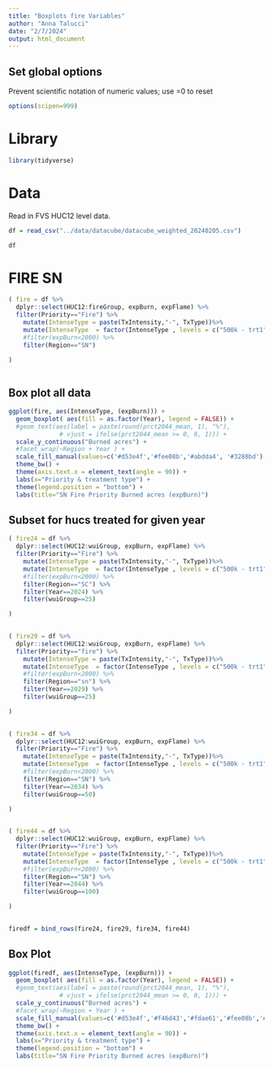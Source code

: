 ```yaml
---
title: "Boxplots fire Variables"
author: "Anna Talucci"
date: "2/7/2024"
output: html_document
---
```



## Set global options
Prevent scientific notation of numeric values; use =0 to reset
```r
options(scipen=999)
```

# Library
```r
library(tidyverse)
```

# Data
Read in FVS HUC12 level data.
```r
df = read_csv("../data/datacube/datacube_weighted_20240205.csv")
```

```r
df
```


# FIRE SN

```r
( fire = df %>% 
  dplyr::select(HUC12:fireGroup, expBurn, expFlame) %>%
  filter(Priority=="Fire") %>%
    mutate(IntenseType = paste(TxIntensity,"-", TxType))%>%
    mutate(IntenseType  = factor(IntenseType , levels = c("500k - trt1", "1m - trt1", "2m - trt1", "500k - trt4", "1m - trt4", "2m - trt4", "500k - trt6",   "1m - trt6",  "2m - trt6"))) %>%
    #filter(expBurn<2000) %>%
    filter(Region=="SN")

)
  

```

## Box plot all data
```r
ggplot(fire, aes(IntenseType, (expBurn))) +
  geom_boxplot( aes(fill = as.factor(Year), legend = FALSE)) + 
  #geom_text(aes(label = paste(round(prct2044_mean, 1), "%"),
              # vjust = ifelse(prct2044_mean >= 0, 0, 1))) +
  scale_y_continuous("Burned acres") +
  #facet_wrap(~Region + Year ) +
  scale_fill_manual(values=c('#d53e4f','#fee08b','#abdda4', '#3288bd'), name="Year") + 
  theme_bw() +
  theme(axis.text.x = element_text(angle = 90)) +
  labs(x="Priority & treatment type") +
  theme(legend.position = "bottom") +
  labs(title="SN Fire Priority Burned acres (expBurn)")

```

## Subset for hucs treated for given year
```r
( fire24 = df %>% 
  dplyr::select(HUC12:wuiGroup, expBurn, expFlame) %>%
  filter(Priority=="Fire") %>%
    mutate(IntenseType = paste(TxIntensity,"-", TxType))%>%
    mutate(IntenseType  = factor(IntenseType , levels = c("500k - trt1", "1m - trt1", "2m - trt1", "500k - trt4", "1m - trt4", "2m - trt4", "500k - trt6",   "1m - trt6",  "2m - trt6"))) %>%
    #filter(expBurn<2000) %>%
    filter(Region=="SC") %>%
    filter(Year==2024) %>%
    filter(wuiGroup==25)

)
  

```

```r
( fire29 = df %>% 
  dplyr::select(HUC12:wuiGroup, expBurn, expFlame) %>%
  filter(Priority=="fire") %>%
    mutate(IntenseType = paste(TxIntensity,"-", TxType))%>%
    mutate(IntenseType  = factor(IntenseType , levels = c("500k - trt1", "1m - trt1", "2m - trt1", "500k - trt4", "1m - trt4", "2m - trt4", "500k - trt6",   "1m - trt6",  "2m - trt6"))) %>%
    #filter(expBurn<2000) %>%
    filter(Region=="sn") %>%
    filter(Year==2029) %>%
    filter(wuiGroup==25)

)
  

```

```r
( fire34 = df %>% 
  dplyr::select(HUC12:wuiGroup, expBurn, expFlame) %>%
  filter(Priority=="Fire") %>%
    mutate(IntenseType = paste(TxIntensity,"-", TxType))%>%
    mutate(IntenseType  = factor(IntenseType , levels = c("500k - trt1", "1m - trt1", "2m - trt1", "500k - trt4", "1m - trt4", "2m - trt4", "500k - trt6",   "1m - trt6",  "2m - trt6"))) %>%
    #filter(expBurn<2000) %>%
    filter(Region=="SN") %>%
    filter(Year==2034) %>%
    filter(wuiGroup==50)

)
  

```

```r
( fire44 = df %>% 
  dplyr::select(HUC12:wuiGroup, expBurn, expFlame) %>%
  filter(Priority=="Fire") %>%
    mutate(IntenseType = paste(TxIntensity,"-", TxType))%>%
    mutate(IntenseType  = factor(IntenseType , levels = c("500k - trt1", "1m - trt1", "2m - trt1", "500k - trt4", "1m - trt4", "2m - trt4", "500k - trt6",   "1m - trt6",  "2m - trt6"))) %>%
    #filter(expBurn<2000) %>%
    filter(Region=="SN") %>%
    filter(Year==2044) %>%
    filter(wuiGroup==100)

)
  

```

```r
firedf = bind_rows(fire24, fire29, fire34, fire44)
```

## Box Plot
```r
ggplot(firedf, aes(IntenseType, (expBurn))) +
  geom_boxplot( aes(fill = as.factor(Year), legend = FALSE)) + 
  #geom_text(aes(label = paste(round(prct2044_mean, 1), "%"),
              # vjust = ifelse(prct2044_mean >= 0, 0, 1))) +
  scale_y_continuous("Burned acres") +
  #facet_wrap(~Region + Year ) +
  scale_fill_manual(values=c('#d53e4f','#f46d43','#fdae61','#fee08b','#ffffbf','#e6f598','#abdda4','#66c2a5','#3288bd'), name="Year") + 
  theme_bw() +
  theme(axis.text.x = element_text(angle = 90)) +
  labs(x="Priority & treatment type") +
  theme(legend.position = "bottom") +
  labs(title="SN Fire Priority Burned acres (expBurn)")

```